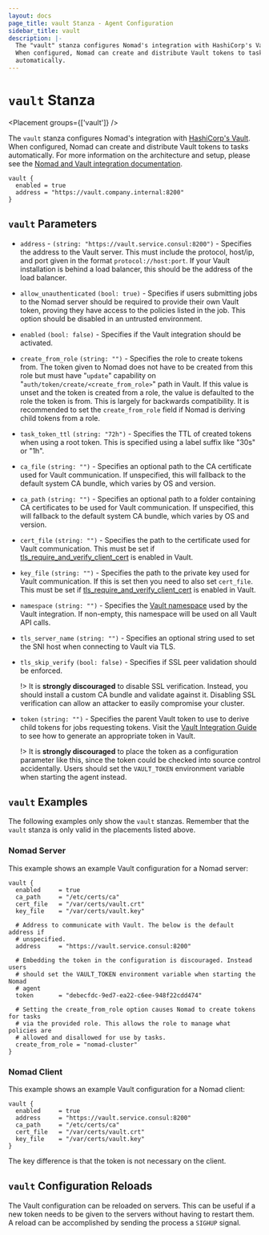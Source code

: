 ```yaml
---
layout: docs
page_title: vault Stanza - Agent Configuration
sidebar_title: vault
description: |-
  The "vault" stanza configures Nomad's integration with HashiCorp's Vault.
  When configured, Nomad can create and distribute Vault tokens to tasks
  automatically.
---
```


# `vault` Stanza

<Placement groups={['vault']} />

The `vault` stanza configures Nomad's integration with [HashiCorp's
Vault][vault]. When configured, Nomad can create and distribute Vault tokens to
tasks automatically. For more information on the architecture and setup, please
see the [Nomad and Vault integration documentation][nomad-vault].

```hcl
vault {
  enabled = true
  address = "https://vault.company.internal:8200"
}
```

## `vault` Parameters

- `address` - `(string: "https://vault.service.consul:8200")` - Specifies the
  address to the Vault server. This must include the protocol, host/ip, and port
  given in the format `protocol://host:port`. If your Vault installation is
  behind a load balancer, this should be the address of the load balancer.

- `allow_unauthenticated` `(bool: true)` - Specifies if users submitting jobs to
  the Nomad server should be required to provide their own Vault token, proving
  they have access to the policies listed in the job. This option should be
  disabled in an untrusted environment.

- `enabled` `(bool: false)` - Specifies if the Vault integration should be
  activated.

- `create_from_role` `(string: "")` - Specifies the role to create tokens from.
  The token given to Nomad does not have to be created from this role but must
  have "`update`" capability on "`auth/token/create/<create_from_role>`" path in
  Vault. If this value is unset and the token is created from a role, the value
  is defaulted to the role the token is from. This is largely for backwards
  compatibility. It is recommended to set the `create_from_role` field if Nomad
  is deriving child tokens from a role.

- `task_token_ttl` `(string: "72h")` - Specifies the TTL of created tokens when
  using a root token. This is specified using a label suffix like "30s" or "1h".

- `ca_file` `(string: "")` - Specifies an optional path to the CA
  certificate used for Vault communication. If unspecified, this will fallback
  to the default system CA bundle, which varies by OS and version.

- `ca_path` `(string: "")` - Specifies an optional path to a folder
  containing CA certificates to be used for Vault communication. If unspecified,
  this will fallback to the default system CA bundle, which varies by OS and
  version.

- `cert_file` `(string: "")` - Specifies the path to the certificate used for
  Vault communication. This must be set if
  [tls_require_and_verify_client_cert](https://www.vaultproject.io/docs/configuration/listener/tcp#tls_require_and_verify_client_cert)
  is enabled in Vault.

- `key_file` `(string: "")` - Specifies the path to the private key used for
  Vault communication. If this is set then you need to also set
  `cert_file`. This must be set if
  [tls_require_and_verify_client_cert](https://www.vaultproject.io/docs/configuration/listener/tcp#tls_require_and_verify_client_cert)
  is enabled in Vault.

- `namespace` `(string: "")` - Specifies the [Vault namespace](https://www.vaultproject.io/docs/enterprise/namespaces)
  used by the Vault integration. If non-empty, this namespace will be used on
  all Vault API calls.

- `tls_server_name` `(string: "")` - Specifies an optional string used to set
  the SNI host when connecting to Vault via TLS.

- `tls_skip_verify` `(bool: false)` - Specifies if SSL peer validation should be
  enforced.

  !> It is **strongly discouraged** to disable SSL verification. Instead, you
  should install a custom CA bundle and validate against it. Disabling SSL
  verification can allow an attacker to easily compromise your cluster.

- `token` `(string: "")` - Specifies the parent Vault token to use to derive child tokens for jobs
  requesting tokens.
  Visit the [Vault Integration Guide](/docs/vault-integration)
  to see how to generate an appropriate token in Vault.

  !> It is **strongly discouraged** to place the token as a configuration
  parameter like this, since the token could be checked into source control
  accidentally. Users should set the `VAULT_TOKEN` environment variable when
  starting the agent instead.

## `vault` Examples

The following examples only show the `vault` stanzas. Remember that the
`vault` stanza is only valid in the placements listed above.

### Nomad Server

This example shows an example Vault configuration for a Nomad server:

```hcl
vault {
  enabled     = true
  ca_path     = "/etc/certs/ca"
  cert_file   = "/var/certs/vault.crt"
  key_file    = "/var/certs/vault.key"

  # Address to communicate with Vault. The below is the default address if
  # unspecified.
  address     = "https://vault.service.consul:8200"

  # Embedding the token in the configuration is discouraged. Instead users
  # should set the VAULT_TOKEN environment variable when starting the Nomad
  # agent
  token       = "debecfdc-9ed7-ea22-c6ee-948f22cdd474"

  # Setting the create_from_role option causes Nomad to create tokens for tasks
  # via the provided role. This allows the role to manage what policies are
  # allowed and disallowed for use by tasks.
  create_from_role = "nomad-cluster"
}
```

### Nomad Client

This example shows an example Vault configuration for a Nomad client:

```hcl
vault {
  enabled     = true
  address     = "https://vault.service.consul:8200"
  ca_path     = "/etc/certs/ca"
  cert_file   = "/var/certs/vault.crt"
  key_file    = "/var/certs/vault.key"
}
```

The key difference is that the token is not necessary on the client.

## `vault` Configuration Reloads

The Vault configuration can be reloaded on servers. This can be useful if a new
token needs to be given to the servers without having to restart them. A reload
can be accomplished by sending the process a `SIGHUP` signal.

[vault]: https://www.vaultproject.io/ 'Vault by HashiCorp'
[nomad-vault]: /docs/vault-integration 'Nomad Vault Integration'
